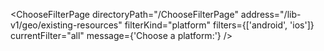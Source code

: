 

<ChooseFilterPage
  directoryPath="/ChooseFilterPage"
  address="/lib-v1/geo/existing-resources"
  filterKind="platform"
  filters={['android', 'ios']}
  currentFilter="all"
  message={'Choose a platform:'}
/>
